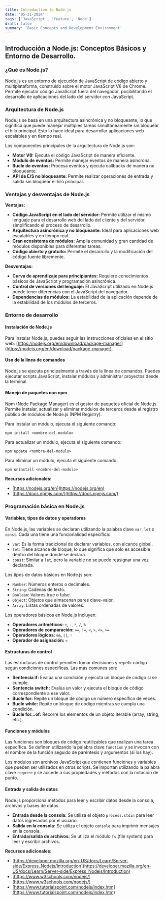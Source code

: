 ```yaml
---
title: Introduction to Node.js
date: '05-31-2024'
tags: ['JavaScript', 'feature', 'Node']
draft: false
summary: 'Basic Concepts and Development Environment'
---
```


## Introducción a Node.js: Conceptos Básicos y Entorno de Desarrollo.

### ¿Qué es Node.js?

Node.js es un entorno de ejecución de JavaScript de código abierto y multiplataforma, construido sobre el motor JavaScript V8 de Chrome. Permite ejecutar código JavaScript fuera del navegador, posibilitando el desarrollo de aplicaciones del lado del servidor con JavaScript.

### Arquitectura de Node.js

Node.js se basa en una arquitectura asincrónica y no bloqueante, lo que significa que puede manejar múltiples tareas simultáneamente sin bloquear el hilo principal. Esto lo hace ideal para desarrollar aplicaciones web escalables y en tiempo real.

Los componentes principales de la arquitectura de Node.js son:

* **Motor V8:** Ejecuta el código JavaScript de manera eficiente.
* **Módulo de eventos:** Permite manejar eventos de manera asíncrona.
* **Bucle de eventos:** Procesa eventos y ejecuta callbacks de manera no bloqueante.
* **API de E/S no bloqueante:** Permite realizar operaciones de entrada y salida sin bloquear el hilo principal.

### Ventajas y desventajas de Node.js

**Ventajas:**

* **Código JavaScript en el lado del servidor:** Permite utilizar el mismo lenguaje para el desarrollo web del lado del cliente y del servidor, simplificando el proceso de desarrollo.
* **Arquitectura asincrónica y no bloqueante:** Ideal para aplicaciones web escalables y en tiempo real.
* **Gran ecosistema de módulos:** Amplia comunidad y gran cantidad de módulos disponibles para diferentes tareas.
* **Código abierto y gratuito:** Permite el desarrollo y la modificación del código fuente libremente.

**Desventajas:**

* **Curva de aprendizaje para principiantes:** Requiere conocimientos básicos de JavaScript y programación asincrónica.
* **Control de versiones del lenguaje:** El JavaScript utilizado en Node.js puede tener diferencias con el JavaScript del navegador.
* **Dependencias de módulos:** La estabilidad de la aplicación depende de la estabilidad de los módulos de terceros.

### Entorno de desarrollo

#### Instalación de Node.js

Para instalar Node.js, puedes seguir las instrucciones oficiales en el sitio web: [https://nodejs.org/en/download/package-manager](https://nodejs.org/en/download/package-manager).

#### Uso de la línea de comandos

Node.js se ejecuta principalmente a través de la línea de comandos. Puedes ejecutar scripts JavaScript, instalar módulos y administrar proyectos desde la terminal.

#### Manejo de paquetes con npm

Npm (Node Package Manager) es el gestor de paquetes oficial de Node.js. Permite instalar, actualizar y eliminar módulos de terceros desde el registro público de módulos de Node.js (NPM Registry).

Para instalar un módulo, ejecuta el siguiente comando:

```
npm install <nombre-del-modulo>
```

Para actualizar un módulo, ejecuta el siguiente comando:

```
npm update <nombre-del-modulo>
```

Para eliminar un módulo, ejecuta el siguiente comando:

```
npm uninstall <nombre-del-modulo>
```

**Recursos adicionales:**

* [https://nodejs.org/en](https://nodejs.org/en)
* [https://docs.npmjs.com/](https://docs.npmjs.com/)

### Programación básica en Node.js

#### Variables, tipos de datos y operadores

En Node.js, las variables se declaran utilizando la palabra clave `var`, `let` o `const`. Cada una tiene una funcionalidad específica:

* `var`: Es la forma tradicional de declarar variables, con alcance global.
* `let`: Tiene alcance de bloque, lo que significa que solo es accesible dentro del bloque donde se declara.
* `const`: Similar a `let`, pero la variable no se puede reasignar una vez declarada.

Los tipos de datos básicos en Node.js son:

* `Number`: Números enteros o decimales.
* `String`: Cadenas de texto.
* `Boolean`: Valores true o false.
* `Object`: Objetos que almacenan pares clave-valor.
* `Array`: Listas ordenadas de valores.

Los operadores básicos en Node.js incluyen:

* **Operadores aritméticos:** `+`, `-`, `*`, `/`, `%`
* **Operadores de comparación:** `==`, `!=`, `<`, `>`, `<=`, `>=`
* **Operadores lógicos:** `&&`, `||`, `!`
* **Operador de asignación:** `=`

#### Estructuras de control

Las estructuras de control permiten tomar decisiones y repetir código según condiciones específicas. Las más comunes son:

* **Sentencia if:** Evalúa una condición y ejecuta un bloque de código si se cumple.
* **Sentencia switch:** Evalúa un valor y ejecuta el bloque de código correspondiente a ese valor.
* **Bucle for:** Repite un bloque de código un número específico de veces.
* **Bucle while:** Repite un bloque de código mientras se cumpla una condición.
* **Bucle for...of:** Recorre los elementos de un objeto iterable (array, string, etc.).

#### Funciones y módulos

Las funciones son bloques de código reutilizables que realizan una tarea específica. Se definen utilizando la palabra clave `function` y se invocan con el nombre de la función seguido de paréntesis y argumentos (si los hay).

Los módulos son archivos JavaScript que contienen funciones y variables que pueden ser utilizados en otros scripts. Se importan utilizando la palabra clave `require` y se accede a sus propiedades y métodos con la notación de punto.

#### Entrada y salida de datos

Node.js proporciona métodos para leer y escribir datos desde la consola, archivos y bases de datos.

* **Entrada desde la consola:** Se utiliza el objeto `process.stdin` para leer datos ingresados por el usuario.
* **Salida en la consola:** Se utiliza el objeto `console` para imprimir mensajes en la consola.
* **Entrada/salida de archivos:** Se utiliza el módulo `fs` (file system) para leer y escribir archivos.

**Recursos adicionales:**

* [https://developer.mozilla.org/en-US/docs/Learn/Server-side/Express_Nodejs/Introduction](https://developer.mozilla.org/en-US/docs/Learn/Server-side/Express_Nodejs/Introduction)
* [https://www.w3schools.com/nodejs/](https://www.w3schools.com/nodejs/)
* [https://www.tutorialspoint.com/nodejs/index.htm](https://www.tutorialspoint.com/nodejs/index.htm)
